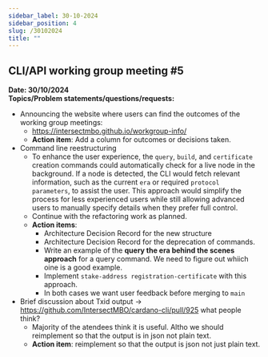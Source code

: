 ```yaml
---
sidebar_label: 30-10-2024
sidebar_position: 4
slug: /30102024
title: ""
---
```

## CLI/API working group meeting #5
**Date: 30/10/2024**  
**Topics/Problem statements/questions/requests:**

- Announcing the website where users can find the outcomes of the working group meetings:
  - https://intersectmbo.github.io/workgroup-info/ 
  - **Action item**: Add a column for outcomes or decisions taken.
- Command line reestructuring 
  - To enhance the user experience, the `query`, `build`, and `certificate` creation commands could automatically check for a live node in the 
  background. If a node is detected, the CLI would fetch relevant information, such as the current `era` or required `protocol parameters`, to assist the 
  user. This approach would simplify the process for less experienced users while still allowing advanced users to manually specify details 
  when they prefer full control.
  - Continue with the refactoring work as planned. 
  - **Action items**: 
    - Architecture Decision Record for the new structure
    - Architecture Decision Record for the deprecation of commands. 
    - Write an example of the **query the era behind the scenes approach** for a query command. We need to figure out whiich oine is a good example.  
    - Implement `stake-address registration-certificate` with this approach.
    - In both cases we want user feedback before merging to `main`  
- Brief discussion about Txid output -> https://github.com/IntersectMBO/cardano-cli/pull/925 what people think?
  - Majority of the atendees think it is useful. Altho we should reimplement so that the output is in json not plain text.
  - **Action item**: reimplement so that the output is json not just plain text. 





